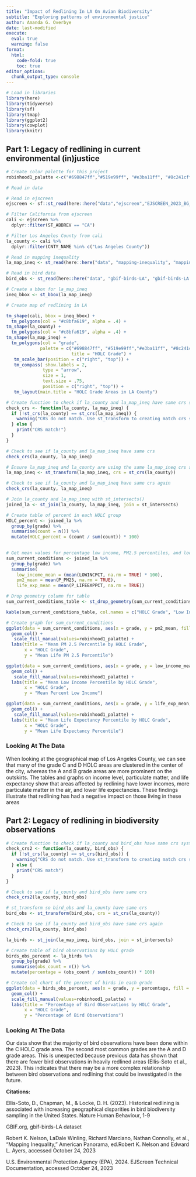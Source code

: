 ```yaml
---
title: "Impact of Redlining In LA On Avian Biodiversity"
subtitle: "Exploring patterns of environmental justice"
author: Amanda G. Overbye
date: last-modified
execute: 
  eval: true
  warning: false
format:
  html:
    code-fold: true
    toc: true
editor_options: 
  chunk_output_type: console
---
```


```r
# Load in libraries
library(here)
library(tidyverse)
library(sf)
library(tmap)
library(ggplot2)
library(cowplot)
library(knitr)
```

## Part 1: Legacy of redlining in current environmental (in)justice

```r
# Create color palette for this project
robinhood1_palatte <-c("#698847ff","#519e99ff", "#e3ba11ff", "#8c241cff", "#8f592aff")

```

```r
# Read in data

# Read in ejscreen
ejscreen <- sf::st_read(here::here("data","ejscreen","EJSCREEN_2023_BG_StatePct_with_AS_CNMI_GU_VI.gdb"))

# Filter California from ejscreen
cali <- ejscreen %>%
  dplyr::filter(ST_ABBREV == "CA")

# Filter Los Angeles County from cali
la_county <- cali %>%
  dplyr::filter(CNTY_NAME %in% c("Los Angeles County"))

# Read in mapping inequality 
la_map_ineq <- st_read(here::here("data", "mapping-inequality", "mapping-inequality-los-angeles.json"))

# Read in bird data 
bird_obs <- st_read(here::here("data", "gbif-birds-LA", "gbif-birds-LA.shp"))

```

```r
# Create a bbox for la_map_ineq
ineq_bbox <- st_bbox(la_map_ineq)
```

```r
# Create map of redlining in LA

tm_shape(cali, bbox = ineq_bbox) +
  tm_polygons(col = "#c8bfa619", alpha = .4) +
tm_shape(la_county) +
  tm_polygons(col = "#c8bfa619", alpha = .4) +
tm_shape(la_map_ineq) +
  tm_polygons(col = "grade", 
             palette = c("#698847ff", "#519e99ff","#e3ba11ff", "#8c241cff", "#8f592aff"),
                         title = "HOLC Grade") +
   tm_scale_bar(position = c("right", "top")) +
   tm_compass( show.labels = 2, 
              type = "arrow",
              size = 1, 
              text.size = .75,
              position = c("right", "top")) + 
   tm_layout(main.title = "HOLC Grade Areas in LA County")
```

```r
# Create function to check if la_county and la_map_ineq have same crs system
check_crs <- function(la_county, la_map_ineq) {
  if (!st_crs(la_county) == st_crs(la_map_ineq)) {
    warning("CRS do not match. Use st_transform to creating match crs systems.")
  } else {
    print("CRS match!")
  }
}
```

```r
# Check to see if la_county and la_map_ineq have same crs
check_crs(la_county, la_map_ineq)
```

```r
# Ensure la_map_ineq and la_county are using the same la_map_ineq crs system
la_map_ineq <- st_transform(la_map_ineq, crs = st_crs(la_county))
```

```r
# Check to see if la_county and la_map_ineq have same crs again
check_crs(la_county, la_map_ineq)
```

```r
# Join la_county and la_map_ineq with st_intersects()
joined_la <- st_join(la_county, la_map_ineq, join = st_intersects)
```

```r
# Create table of percent in each HOLC group
HOLC_percent <- joined_la %>%
  group_by(grade) %>%
  summarise(count = n()) %>%
  mutate(HOLC_percent = (count / sum(count)) * 100)
  
```

```r
# Get mean values for percentage low income, PM2.5 percentiles, and low life expediency percentiles
sum_current_conditions <- joined_la %>%
  group_by(grade) %>%
  summarise( 
    low_income_mean = (mean(LOWINCPCT, na.rm = TRUE) * 100),
    pm2_mean = mean(P_PM25, na.rm = TRUE),
    life_exp_mean = mean(P_LIFEEXPPCT, na.rm = TRUE))
```

```r
# Drop geometry column for table
sum_current_conditions_table <- st_drop_geometry(sum_current_conditions)
```

```r
kable(sum_current_conditions_table, col.names = c("HOLC Grade", "Low Income Percentage", "PM2.5 Mean Percentile", "Low Life Expectancy Percentile"))
```

```r
# Create graph for sum_current_conditions
ggplot(data = sum_current_conditions, aes(x = grade, y = pm2_mean, fill = grade)) +
  geom_col() +
   scale_fill_manual(values=robinhood1_palatte) +
  labs(title = "Mean PM 2.5 Percentile by HOLC Grade", 
       x = "HOLC Grade", 
       y = "Mean Life PM 2.5 Percentile")

ggplot(data = sum_current_conditions, aes(x = grade, y = low_income_mean, fill = grade)) +
  geom_col() +
   scale_fill_manual(values=robinhood1_palatte) +
  labs(title = "Mean Low Income Percentile by HOLC Grade", 
       x = "HOLC Grade", 
       y = "Mean Percent Low Income")

ggplot(data = sum_current_conditions, aes(x = grade, y = life_exp_mean, fill = grade)) +
  geom_col() +
   scale_fill_manual(values=robinhood1_palatte) +
  labs(title = "Mean Life Expectancy Percentile by HOLC Grade", 
       x = "HOLC Grade", 
       y = "Mean Life Expectancy Percentile")
```

### Looking At The Data

When looking at the geographical map of Los Angeles County, we can see that many of the grade C and D HOLC areas are clustered in the center of the city, whereas the A and B grade areas are more prominent on the outskirts. The tables and graphs on income level, particulate matter, and life expectancy show that areas affected by redlining have lower incomes, more particulate matter in the air, and lower life expectancies. These findings illustrate that redlining has had a negative impact on those living in these areas

## Part 2: Legacy of redlining in biodiversity observations

```r
# Create function to check if la_county and bird_obs have same crs system
check_crs2 <- function(la_county, bird_obs) {
  if (!st_crs(la_county) == st_crs(bird_obs)) {
    warning("CRS do not match. Use st_transform to creating match crs systems.")
  } else {
    print("CRS match")
  }
}
```

```r
# Check to see if la_county and bird_obs have same crs
check_crs2(la_county, bird_obs)
```

```r
# st_transform so bird_obs and la_county have same crs
bird_obs <- st_transform(bird_obs, crs = st_crs(la_county))
```

```r
# Check to see if la_county and bird_obs have same crs again
check_crs2(la_county, bird_obs)
```

```r
la_birds <- st_join(la_map_ineq, bird_obs, join = st_intersects)
```

```r
# Create table of bird observations by HOLC grade
birds_obs_percent <- la_birds %>%
  group_by(grade) %>%
  summarise(obs_count = n()) %>%
  mutate(percentage = (obs_count / sum(obs_count)) * 100)
```

```r
# Create col chart of the percent of birds in each grade
ggplot(data = birds_obs_percent, aes(x = grade, y = percentage, fill = grade)) +
  geom_col() +
  scale_fill_manual(values=robinhood1_palatte) +
  labs(title = "Percentage of Bird Observations by HOLC Grade", 
       x = "HOLC Grade", 
       y = "Percentage of Bird Observations")
```

### Looking At The Data

Our data show that the majority of bird observations have been done within the C HOLC grade area. The second most common grades are the A and D grade areas. This is unexpected because previous data has shown that there are fewer bird observations in heavily redlined areas (Ellis-Soto et al., 2023). This indicates that there may be a more complex relationship between bird observations and redlining that could be investigated in the future.

**Citations:**

Ellis-Soto, D., Chapman, M., & Locke, D. H. (2023). Historical redlining is associated with increasing geographical disparities in bird biodiversity sampling in the United States. Nature Human Behaviour, 1-9

GBIF.org, gbif-birds-LA dataset

Robert K. Nelson, LaDale Winling, Richard Marciano, Nathan Connolly, et al., “Mapping Inequality,” American Panorama, ed.Robert K. Nelson and Edward L. Ayers, accessed October 24, 2023

U.S. Environmental Protection Agency (EPA), 2024. EJScreen Technical Documentation, accessed October 24, 2023
